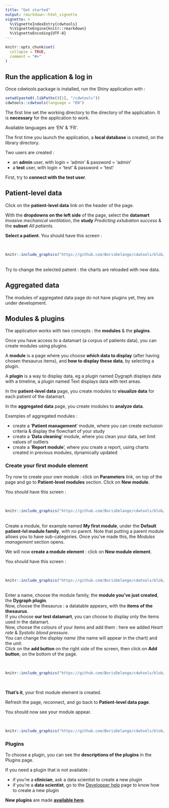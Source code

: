 ```yaml
---
title: "Get started"
output: rmarkdown::html_vignette
vignette: >
  %\VignetteIndexEntry{cdwtools}
  %\VignetteEngine{knitr::rmarkdown}
  %\VignetteEncoding{UTF-8}
---
```


```r
knitr::opts_chunk$set(
  collapse = TRUE,
  comment = "#>"
)
```

## Run the application & log in

Once cdwtools package is installed, run the Shiny application with :

```r
setwd(paste0(.libPaths()[1], "/cdwtools"))
cdwtools::cdwtools(language = "EN")
```

The first line set the working directory to the directory of the application.
It is **necessary** for the application to work.

Available languages are 'EN' & 'FR'.

The first time you launch the application, a **local database** is created, on the library directory.

Two users are created :

- an **admin** user, with login = 'admin' & password = 'admin'
- a **test** user, with login = 'test' & password = 'test'

First, try to **connect with the test user**.

## Patient-level data

Click on the **patient-level data** link on the header of the page.

With the **dropdowns on the left side** of the page, select the **datamart** *Invasive mechanical ventilation*, the **study** *Predicting extubation success* & the **subset** *All patients*.

**Select a patient**. You should have this screen :  

<br />
```r
knitr::include_graphics("https://github.com/BorisDelange/cdwtools/blob/master/inst/app/www/get_started/patient_lvl_first_connection.png?raw=true")
```

<br />
Try to change the selected patient : the charts are reloaded with new data.

## Aggregated data

The modules of aggregated data page do not have plugins yet, they are under development.

## Modules & plugins

The application works with two concepts : the **modules** & the **plugins**.

Once you have access to a datamart (a corpus of patients data), you can create modules using plugins.

A **module** is a page where you choose **which data to display** (after having chosen thesaurus items), and **how to display these data**, by selecting a plugin.

A **plugin** is a way to display data, eg a plugin named Dygraph displays data with a timeline, a plugin named Text displays data with text areas.

In the **patient-level data** page, you create modules to **visualize data** for each patient of the datamart.

In the **aggregated data** page, you create modules to **analyze data**.

Examples of aggregated modules : 

- create a '**Patient management**' module, where you can create exclusion criteria & display the flowchart of your study
- create a '**Data cleaning**' module, where you clean your data, set limit values of outliers
- create a '**Report module**', where you create a report, using charts created in previous modules, dynamically updated

### Create your first module element

Try now to create your own module : click on **Parameters** link, on top of the page and go to **Patient-level modules** section. Click on **New module**.

You should have this screen :

<br />
```r
knitr::include_graphics("https://github.com/BorisDelange/cdwtools/blob/master/inst/app/www/get_started/patient_lvl_create_module.png?raw=true")
```

<br />
Create a module, for example named **My first module**, under the **Default patient-lvl module family**, with no parent. Note that putting a parent module allows you to have sub-categories.
Once you've made this, the *Modules management* section opens.

We will now **create a module element** : click on **New module element**.

You should have this screen :

<br />
```r
knitr::include_graphics("https://github.com/BorisDelange/cdwtools/blob/master/inst/app/www/get_started/patient_lvl_create_module_element.png?raw=true")
```

<br />
Enter a name, choose the module family, the **module you've just created**, the **Dygraph plugin**.  
Now, choose the thesaurus : a datatable appears, with the **items of the thesaurus**.  
If you choose **our test datamart**, you can choose to display only the items used in the datamart.  
Now, choose the colours of your items and add them : here we added *Heart rate* & *Systolic blood pressure*.  
You can change the *display name* (the name will appear in the chart) and the *unit*.  
Click on the **add button** on the right side of the screen, then click on **Add button**, on the bottom of the page.

<br />
```r
knitr::include_graphics("https://github.com/BorisDelange/cdwtools/blob/master/inst/app/www/get_started/patient_lvl_create_module_element2.png?raw=true")
```

<br />

**That's it**, your first module element is created.

Refresh the page, reconnect, and go back to **Patient-level data page**.

You should now see your module appear.

<br />
```r
knitr::include_graphics("https://github.com/BorisDelange/cdwtools/blob/master/inst/app/www/get_started/patient_lvl_create_module_element3.png?raw=true")
```

### Plugins

To choose a plugin, you can see the **descriptions of the plugins** in the Plugins page.

If you need a plugin that is not available :

- if you're a **clinician**, ask a data scientist to create a new plugin 
- if you're a **data scientist**, go to the [Developper help](https://borisdelange.github.io/cdwtools/articles/EN_developper_help.html#modules-plugins-1) page to know how to create a new plugin

**New plugins** are made [**available here**](https://borisdelange.github.io/cdwtools/articles/patient_lvl_data_plugins.html).